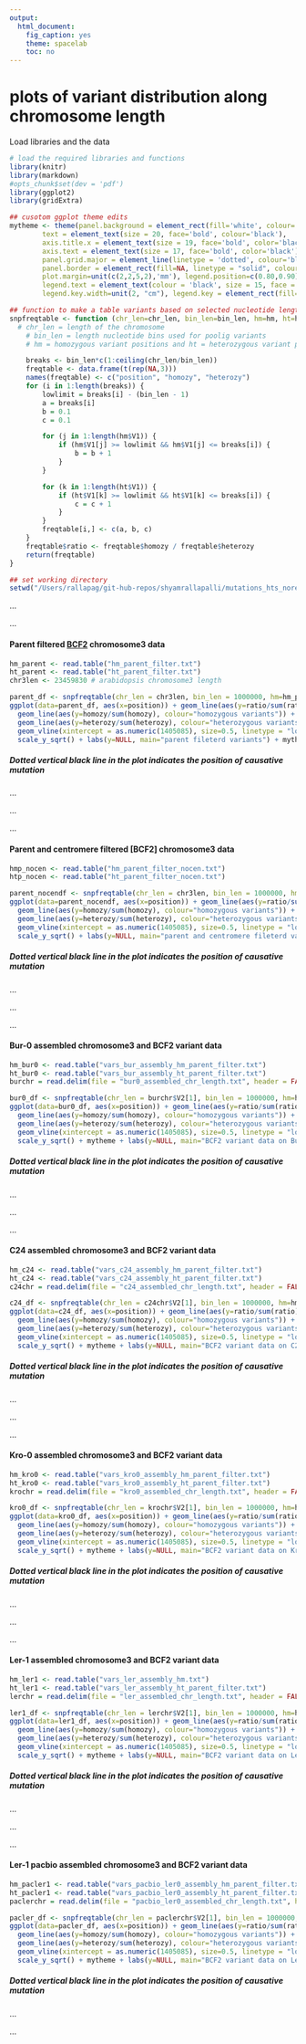 ```yaml
---
output:
  html_document:
    fig_caption: yes
    theme: spacelab
    toc: no
---
```

# **plots of variant distribution along chromosome length**

Load libraries and the data
```r
# load the required libraries and functions
library(knitr)
library(markdown)
#opts_chunk$set(dev = 'pdf')
library(ggplot2)
library(gridExtra)

## cusotom ggplot theme edits
mytheme <- theme(panel.background = element_rect(fill='white', colour='black'),
        text = element_text(size = 20, face='bold', colour='black'),
        axis.title.x = element_text(size = 19, face='bold', color='black', vjust = -1),
        axis.text = element_text(size = 17, face='bold', color='black'),
        panel.grid.major = element_line(linetype = 'dotted', colour='black'),
        panel.border = element_rect(fill=NA, linetype = "solid", colour='black'),
        plot.margin=unit(c(2,2,5,2),'mm'), legend.position=c(0.80,0.90), legend.title = element_blank(),
        legend.text = element_text(colour = 'black', size = 15, face = 'bold'), legend.box = "horizontal",
        legend.key.width=unit(2, "cm"), legend.key = element_rect(fill='white'))

## function to make a table variants based on selected nucleotide length bins
snpfreqtable <- function (chr_len=chr_len, bin_len=bin_len, hm=hm, ht=ht){
  # chr_len = length of the chromosome
	# bin_len = length nucleotide bins used for poolig variants
	# hm = homozygous variant positions and ht = heterozygous variant positions

	breaks <- bin_len*c(1:ceiling(chr_len/bin_len))
	freqtable <- data.frame(t(rep(NA,3)))
	names(freqtable) <- c("position", "homozy", "heterozy")
	for (i in 1:length(breaks)) {
		lowlimit = breaks[i] - (bin_len - 1)
		a = breaks[i]
		b = 0.1
		c = 0.1

		for (j in 1:length(hm$V1)) {
			if (hm$V1[j] >= lowlimit && hm$V1[j] <= breaks[i]) {
				b = b + 1
			}
		}

		for (k in 1:length(ht$V1)) {
			if (ht$V1[k] >= lowlimit && ht$V1[k] <= breaks[i]) {
				c = c + 1
			}
		}
		freqtable[i,] <- c(a, b, c)
	}
	freqtable$ratio <- freqtable$homozy / freqtable$heterozy
	return(freqtable)
}

## set working directory
setwd("/Users/rallapag/git-hub-repos/shyamrallapalli/mutations_hts_noref/002_snps_in_assembled_genome/variant_data/BCF2_chromosome3")

```

...     

...			

#### Parent filtered [BCF2](https://github.com/shyamrallapalli/SNP_distribution_method/tree/master/Reads/BCF2/BCF2_chromosome3/Interesting_3) chromosome3 data

```r
hm_parent <- read.table("hm_parent_filter.txt")
ht_parent <- read.table("ht_parent_filter.txt")
chr3len <- 23459830 # arabidopsis chromosome3 length

parent_df <- snpfreqtable(chr_len = chr3len, bin_len = 1000000, hm=hm_parent, ht=ht_parent)
ggplot(data=parent_df, aes(x=position)) + geom_line(aes(y=ratio/sum(ratio), colour="homozygous to heterozygous ratio")) + 
  geom_line(aes(y=homozy/sum(homozy), colour="homozygous variants")) + 
  geom_line(aes(y=heterozy/sum(heterozy), colour="heterozygous variants")) + 
  geom_vline(xintercept = as.numeric(1405085), size=0.5, linetype = "longdash") + 
  scale_y_sqrt() + labs(y=NULL, main="parent fileterd variants") + mytheme 

```

##### Dotted vertical black line in the plot indicates the position of causative mutation

...			

...  		

...			

#### Parent and centromere filtered [BCF2] chromosome3 data

```r
hmp_nocen <- read.table("hm_parent_filter_nocen.txt")
htp_nocen <- read.table("ht_parent_filter_nocen.txt")

parent_nocendf <- snpfreqtable(chr_len = chr3len, bin_len = 1000000, hm=hmp_nocen, ht=htp_nocen)
ggplot(data=parent_nocendf, aes(x=position)) + geom_line(aes(y=ratio/sum(ratio), colour="homozygous to heterozygous ratio")) + 
  geom_line(aes(y=homozy/sum(homozy), colour="homozygous variants")) + 
  geom_line(aes(y=heterozy/sum(heterozy), colour="heterozygous variants")) + 
  geom_vline(xintercept = as.numeric(1405085), size=0.5, linetype = "longdash") + 
  scale_y_sqrt() + labs(y=NULL, main="parent and centromere fileterd variants") + mytheme

```

##### Dotted vertical black line in the plot indicates the position of causative mutation

...			

...  		

...  		

#### Bur-0 assembled chromosome3 and BCF2 variant data

```r
hm_bur0 <- read.table("vars_bur_assembly_hm_parent_filter.txt")
ht_bur0 <- read.table("vars_bur_assembly_ht_parent_filter.txt")
burchr = read.delim(file = "bur0_assembled_chr_length.txt", header = FALSE)

bur0_df <- snpfreqtable(chr_len = burchr$V2[1], bin_len = 1000000, hm=hm_bur0, ht=ht_bur0)
ggplot(data=bur0_df, aes(x=position)) + geom_line(aes(y=ratio/sum(ratio), colour="homozygous to heterozygous ratio")) + 
  geom_line(aes(y=homozy/sum(homozy), colour="homozygous variants")) + 
  geom_line(aes(y=heterozy/sum(heterozy), colour="heterozygous variants")) + 
  geom_vline(xintercept = as.numeric(1405085), size=0.5, linetype = "longdash") + 
  scale_y_sqrt() + mytheme + labs(y=NULL, main="BCF2 variant data on Bur-0 assembled chromosome 3")

```

##### Dotted vertical black line in the plot indicates the position of causative mutation

...			

...  		

...  		

#### C24 assembled chromosome3 and BCF2 variant data

```r
hm_c24 <- read.table("vars_c24_assembly_hm_parent_filter.txt")
ht_c24 <- read.table("vars_c24_assembly_ht_parent_filter.txt")
c24chr = read.delim(file = "c24_assembled_chr_length.txt", header = FALSE)

c24_df <- snpfreqtable(chr_len = c24chr$V2[1], bin_len = 1000000, hm=hm_c24, ht=ht_c24)
ggplot(data=c24_df, aes(x=position)) + geom_line(aes(y=ratio/sum(ratio), colour="homozygous to heterozygous ratio")) + 
  geom_line(aes(y=homozy/sum(homozy), colour="homozygous variants")) + 
  geom_line(aes(y=heterozy/sum(heterozy), colour="heterozygous variants")) + 
  geom_vline(xintercept = as.numeric(1405085), size=0.5, linetype = "longdash") + 
  scale_y_sqrt() + mytheme + labs(y=NULL, main="BCF2 variant data on C24 assembled chromosome 3")

```

##### Dotted vertical black line in the plot indicates the position of causative mutation

...			

...  		

...    	

#### Kro-0 assembled chromosome3 and BCF2 variant data

```r
hm_kro0 <- read.table("vars_kro0_assembly_hm_parent_filter.txt")
ht_kro0 <- read.table("vars_kro0_assembly_ht_parent_filter.txt")
krochr = read.delim(file = "kro0_assembled_chr_length.txt", header = FALSE)

kro0_df <- snpfreqtable(chr_len = krochr$V2[1], bin_len = 1000000, hm=hm_kro0, ht=ht_kro0)
ggplot(data=kro0_df, aes(x=position)) + geom_line(aes(y=ratio/sum(ratio), colour="homozygous to heterozygous ratio")) + 
  geom_line(aes(y=homozy/sum(homozy), colour="homozygous variants")) + 
  geom_line(aes(y=heterozy/sum(heterozy), colour="heterozygous variants")) + 
  geom_vline(xintercept = as.numeric(1405085), size=0.5, linetype = "longdash") + 
  scale_y_sqrt() + mytheme + labs(y=NULL, main="BCF2 variant data on Kro-0 assembled chromosome 3")

```

##### Dotted vertical black line in the plot indicates the position of causative mutation

...			

...  		

...      

#### Ler-1 assembled chromosome3 and BCF2 variant data

```r
hm_ler1 <- read.table("vars_ler_assembly_hm.txt")
ht_ler1 <- read.table("vars_ler_assembly_ht_parent_filter.txt")
lerchr = read.delim(file = "ler_assembled_chr_length.txt", header = FALSE)

ler1_df <- snpfreqtable(chr_len = lerchr$V2[1], bin_len = 1000000, hm=hm_ler1, ht=ht_ler1)
ggplot(data=ler1_df, aes(x=position)) + geom_line(aes(y=ratio/sum(ratio), colour="homozygous to heterozygous ratio")) + 
  geom_line(aes(y=homozy/sum(homozy), colour="homozygous variants")) + 
  geom_line(aes(y=heterozy/sum(heterozy), colour="heterozygous variants")) + 
  geom_vline(xintercept = as.numeric(1405085), size=0.5, linetype = "longdash") + 
  scale_y_sqrt() + mytheme + labs(y=NULL, main="BCF2 variant data on Ler-1 assembled chromosome 3")

```

##### Dotted vertical black line in the plot indicates the position of causative mutation

...			

...  		

...      

#### Ler-1 pacbio assembled chromosome3 and BCF2 variant data

```r
hm_pacler1 <- read.table("vars_pacbio_ler0_assembly_hm_parent_filter.txt")
ht_pacler1 <- read.table("vars_pacbio_ler0_assembly_ht_parent_filter.txt")
paclerchr = read.delim(file = "pacbio_ler0_assembled_chr_length.txt", header = FALSE)

pacler_df <- snpfreqtable(chr_len = paclerchr$V2[1], bin_len = 1000000, hm=hm_pacler1, ht=ht_pacler1)
ggplot(data=pacler_df, aes(x=position)) + geom_line(aes(y=ratio/sum(ratio), colour="homozygous to heterozygous ratio")) + 
  geom_line(aes(y=homozy/sum(homozy), colour="homozygous variants")) + 
  geom_line(aes(y=heterozy/sum(heterozy), colour="heterozygous variants")) + 
  geom_vline(xintercept = as.numeric(1405085), size=0.5, linetype = "longdash") + 
  scale_y_sqrt() + mytheme + labs(y=NULL, main="BCF2 variant data on Ler-1 pacbio assembled chromosome 3")

```

##### Dotted vertical black line in the plot indicates the position of causative mutation

...  		

...  		

